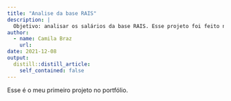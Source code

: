 ```yaml
---
title: "Analise da base RAIS"
description: |
  Objetivo: analisar os salários da base RAIS. Esse projeto foi feito na Semana Data Science na Prática da Curso-r.
author:
  - name: Camila Braz
    url: 
date: 2021-12-08
output:
  distill::distill_article:
    self_contained: false
---
```


Esse é o meu primeiro projeto no portfólio.
